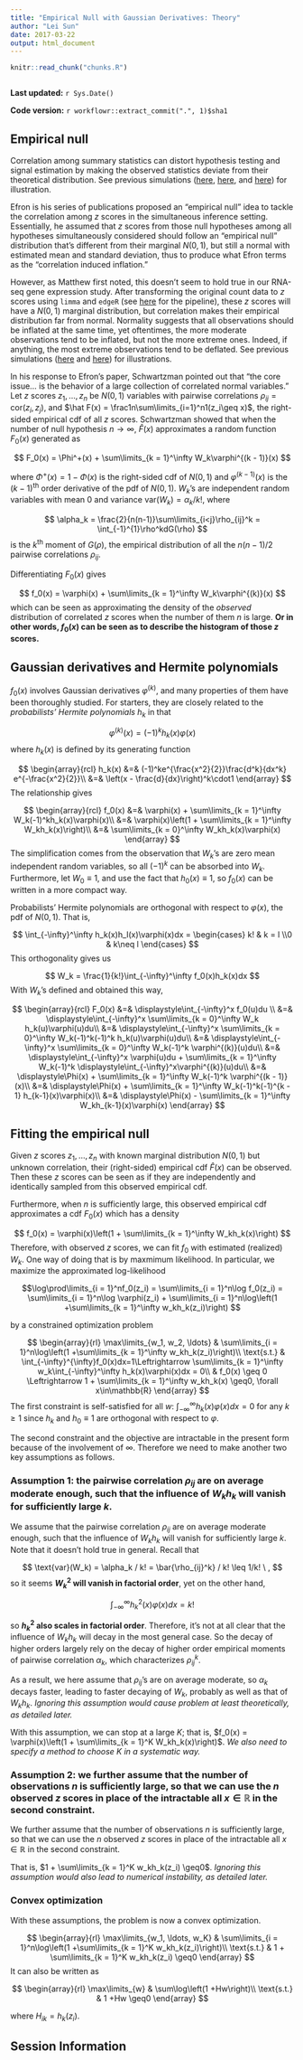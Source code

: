```yaml
---
title: "Empirical Null with Gaussian Derivatives: Theory"
author: "Lei Sun"
date: 2017-03-22
output: html_document
---
```


```r
knitr::read_chunk("chunks.R")
```

```r
```

**Last updated:** `r Sys.Date()`

**Code version:** `r workflowr::extract_commit(".", 1)$sha1`

## Empirical null

Correlation among summary statistics can distort hypothesis testing and signal estimation by making the observed statistics deviate from their theoretical distribution. See previous simulations ([here](correlated_z.html), [here](correlated_z_2.html), and [here](correlated_z_3.html)) for illustration.

Efron is his series of publications proposed an "empirical null" idea to tackle the correlation among $z$ scores in the simultaneous inference setting.  Essentially, he assumed that $z$ scores from those null hypotheses among all hypotheses simultaneously considered should follow an "empirical null" distribution that's different from their marginal $N(0, 1)$, but still a normal with estimated mean and standard deviation, thus to produce what Efron terms as the "correlation induced inflation."

However, as Matthew first noted, this doesn't seem to hold true in our RNA-seq gene expression study.  After transforming the original count data to $z$ scores using `limma` and `edgeR` (see [here](nullpipeline.html) for the pipeline), these $z$ scores will have a $N(0, 1)$ marginal distribution, but correlation makes their empirical distribution far from normal.  Normality suggests that all observations should be inflated at the same time, yet oftentimes, the more moderate observations tend to be inflated, but not the more extreme ones.  Indeed, if anything, the most extreme observations tend to be deflated.  See previous simulations ([here](voom_null.html) and [here](ExtremeOccurrence.html)) for illustrations.

In his response to Efron's paper, Schwartzman pointed out that "the core issue... is the behavior of a large collection of correlated normal variables."  Let $z$ scores $z_1, \ldots, z_n$ be $N(0, 1)$ variables with pairwise correlations $\rho_{ij} = \text{cor}(z_i, z_j)$, and $\hat F(x) = \frac1n\sum\limits_{i=1}^n1(z_i\geq x)$, the right-sided empirical cdf of all $z$ scores.  Schwartzman showed that when the number of null hypothesis $n\to\infty$, $\hat F(x)$ approximates a random function $F_0(x)$ generated as

$$
F_0(x) = \Phi^+(x) + \sum\limits_{k = 1}^\infty W_k\varphi^{(k - 1)}(x)
$$

where $\Phi^+(x) = 1 - \Phi(x)$ is the right-sided cdf of $N(0, 1)$ and $\varphi^{(k - 1)}(x)$ is the $(k - 1)^\text{th}$ order derivative of the pdf of $N(0,1)$.  $W_k$'s are independent random variables with mean $0$ and variance $\text{var}(W_k) = \alpha_k/k!$, where

$$
\alpha_k = \frac{2}{n(n-1)}\sum\limits_{i<j}\rho_{ij}^k = \int_{-1}^{1}\rho^kdG(\rho)
$$
is the $k^\text{th}$ moment of $G(\rho)$, the empirical distribution of all the $n(n-1)/2$ pairwise correlations $\rho_{ij}$.

Differentiating $F_0(x)$ gives

$$
f_0(x) = \varphi(x) + \sum\limits_{k = 1}^\infty W_k\varphi^{(k)}(x)
$$
which can be seen as approximating the density of the *observed* distribution of correlated $z$ scores when the number of them $n$ is large.  **Or in other words, $f_0(x)$ can be seen as to describe the histogram of those $z$ scores.**

## Gaussian derivatives and Hermite polynomials

$f_0(x)$ involves Gaussian derivatives $\varphi^{(k)}$, and many properties of them have been thoroughly studied.  For starters, they are closely related to the *probabilists' Hermite polynomials* $h_k$ in that

$$
\varphi^{(k)}(x) = (-1)^kh_k(x)\varphi(x)
$$
where $h_k(x)$ is defined by its generating function

$$
\begin{array}{rcl}
h_k(x) &=& (-1)^ke^{\frac{x^2}{2}}\frac{d^k}{dx^k} e^{-\frac{x^2}{2}}\\
&=&
\left(x - \frac{d}{dx}\right)^k\cdot1
\end{array}
$$
The relationship gives

$$
\begin{array}{rcl}
f_0(x) &=& \varphi(x) + \sum\limits_{k = 1}^\infty W_k(-1)^kh_k(x)\varphi(x)\\
&=&
\varphi(x)\left(1 + \sum\limits_{k = 1}^\infty W_kh_k(x)\right)\\
&=&
\sum\limits_{k = 0}^\infty W_kh_k(x)\varphi(x)
\end{array}
$$
The simplification comes from the observation that $W_k$'s are zero mean independent random variables, so all $(-1)^k$ can be absorbed into $W_k$.  Furthermore, let $W_0\equiv1$, and use the fact that $h_0(x)\equiv1$, so $f_0(x)$ can be written in a more compact way.

Probabilists' Hermite polynomials are orthogonal with respect to $\varphi(x)$, the pdf of $N(0, 1)$.  That is,

$$
\int_{-\infty}^\infty h_k(x)h_l(x)\varphi(x)dx = \begin{cases}
k! & k = l
\\0 & k\neq l
\end{cases}
$$
This orthogonality gives us

$$
W_k = \frac{1}{k!}\int_{-\infty}^\infty f_0(x)h_k(x)dx
$$
With $W_k$'s defined and obtained this way,

$$
\begin{array}{rcl}
F_0(x) &=&
\displaystyle\int_{-\infty}^x f_0(u)du \\
&=&
\displaystyle\int_{-\infty}^x \sum\limits_{k = 0}^\infty W_k h_k(u)\varphi(u)du\\
&=&
\displaystyle\int_{-\infty}^x \sum\limits_{k = 0}^\infty W_k(-1)^k(-1)^k h_k(u)\varphi(u)du\\
&=&
\displaystyle\int_{-\infty}^x \sum\limits_{k = 0}^\infty W_k(-1)^k
\varphi^{(k)}(u)du\\
&=&
\displaystyle\int_{-\infty}^x
\varphi(u)du + \sum\limits_{k = 1}^\infty W_k(-1)^k
\displaystyle\int_{-\infty}^x\varphi^{(k)}(u)du\\
&=&
\displaystyle\Phi(x) + \sum\limits_{k = 1}^\infty W_k(-1)^k
\varphi^{(k - 1)}(x)\\
&=&
\displaystyle\Phi(x) + \sum\limits_{k = 1}^\infty W_k(-1)^k(-1)^{k - 1}
h_{k-1}(x)\varphi(x)\\
&=&
\displaystyle\Phi(x) - \sum\limits_{k = 1}^\infty W_kh_{k-1}(x)\varphi(x)
\end{array}
$$


## Fitting the empirical null

Given $z$ scores $z_1, \ldots, z_n$ with known marginal distribution $N(0, 1)$ but unknown correlation, their (right-sided) empirical cdf $\hat F(x)$ can be observed.  Then these $z$ scores can be seen as if they are independently and identically sampled from this observed empirical cdf.

Furthermore, when $n$ is sufficiently large, this observed empirical cdf approximates a cdf $F_0(x)$ which has a density

$$
f_0(x) = \varphi(x)\left(1 + \sum\limits_{k = 1}^\infty W_kh_k(x)\right)
$$
Therefore, with observed $z$ scores, we can fit $f_0$ with estimated (realized) $W_k$.  One way of doing that is by maxmimum likelihood.  In particular, we maximize the approximated log-likelihood 

$$\log\prod\limits_{i = 1}^nf_0(z_i) = \sum\limits_{i = 1}^n\log f_0(z_i) = \sum\limits_{i = 1}^n\log \varphi(z_i) + \sum\limits_{i = 1}^n\log\left(1 +\sum\limits_{k = 1}^\infty w_kh_k(z_i)\right)
$$ 

by a constrained optimization problem

$$
\begin{array}{rl}
\max\limits_{w_1, w_2, \ldots} & \sum\limits_{i = 1}^n\log\left(1 +\sum\limits_{k = 1}^\infty w_kh_k(z_i)\right)\\
\text{s.t.} & 
\int_{-\infty}^{\infty}f_0(x)dx=1\Leftrightarrow
\sum\limits_{k = 1}^\infty w_k\int_{-\infty}^\infty h_k(x)\varphi(x)dx = 0\\
& f_0(x) \geq 0 \Leftrightarrow
1 + \sum\limits_{k = 1}^\infty w_kh_k(x) \geq0, \forall x\in\mathbb{R}
\end{array}
$$
The first constraint is self-satisfied for all $w$: $\int_{-\infty}^\infty h_k(x)\varphi(x)dx = 0$ for any $k\geq1$ since $h_k$ and $h_0 \equiv1$ are orthogonal with respect to $\varphi$.

The second constraint and the objective are intractable in the present form because of the involvement of $\infty$.  Therefore we need to make another two key assumptions as follows.

### Assumption 1: the pairwise correlation $\rho_{ij}$ are on average moderate enough, such that the influence of $W_kh_k$ will vanish for sufficiently large $k$.

We assume that the pairwise correlation $\rho_{ij}$ are on average moderate enough, such that the influence of $W_kh_k$ will vanish for sufficiently large $k$.  Note that it doesn't hold true in general.  Recall that

$$
\text{var}(W_k) = \alpha_k / k! = \bar{\rho_{ij}^k} / k! \leq 1/k! \ ,
$$
so it seems **$W_k^2$ will vanish in factorial order**, yet on the other hand,

$$
\int_{-\infty}^\infty h_k^2(x)\varphi(x)dx = k!
$$

so **$h_k^2$ also scales in factorial order**.  Therefore, it's not at all clear that the influence of $W_kh_k$ will decay in the most general case.  So the decay of higher orders largely rely on the decay of higher order empirical moments of pairwise correlation $\alpha_k$, which characterizes $\rho_{ij}^k$.

As a result, we here assume that $\rho_{ij}$'s are on average moderate, so $\alpha_k$ decays faster, leading to faster decaying of $W_k$, probably as well as that of $W_kh_k$.  *Ignoring this assumption would cause problem at least theoretically, as detailed later.*

With this assumption, we can stop at a large $K$; that is, $f_0(x) = \varphi(x)\left(1 + \sum\limits_{k = 1}^K W_kh_k(x)\right)$.  *We also need to specify a method to choose $K$ in a systematic way.*

### Assumption 2: we further assume that the number of observations $n$ is sufficiently large, so that we can use the $n$ observed $z$ scores in place of the intractable all $x\in\mathbb{R}$ in the second constraint.

We further assume that the number of observations $n$ is sufficiently large, so that we can use the $n$ observed $z$ scores in place of the intractable all $x\in\mathbb{R}$ in the second constraint.

That is, $1 + \sum\limits_{k = 1}^K w_kh_k(z_i) \geq0$.  *Ignoring this assumption would also lead to numerical instability, as detailed later.*

### Convex optimization

With these assumptions, the problem is now a convex optimization.

$$
\begin{array}{rl}
\max\limits_{w_1, \ldots, w_K} & \sum\limits_{i = 1}^n\log\left(1 +\sum\limits_{k = 1}^K w_kh_k(z_i)\right)\\
\text{s.t.} & 
1 + \sum\limits_{k = 1}^K w_kh_k(z_i) \geq0
\end{array}
$$
It can also be written as

$$
\begin{array}{rl}
\max\limits_{w} & \sum\log\left(1 +Hw\right)\\
\text{s.t.} & 
1 +Hw \geq0
\end{array}
$$

where $H_{ik} = h_k(z_i)$.

## Session Information

```r
```
